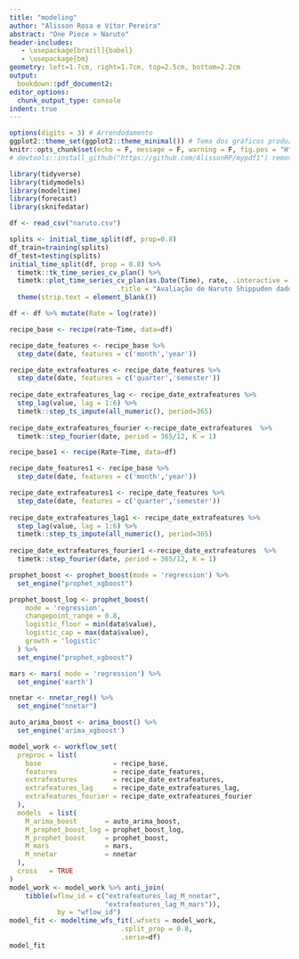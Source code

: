 ```yaml
---
title: "modeling"
author: "Alisson Rosa e Vítor Pereira"
abstract: "One Piece > Naruto"
header-includes:
   - \usepackage[brazil]{babel}
   - \usepackage{bm}
geometry: left=1.7cm, right=1.7cm, top=2.5cm, bottom=2.2cm
output:
  bookdown::pdf_document2:
editor_options:
  chunk_output_type: console
indent: true
---
```


```r
options(digits = 3) # Arrendodamento
ggplot2::theme_set(ggplot2::theme_minimal()) # Tema dos gráficos produzidos no ggplot2
knitr::opts_chunk$set(echo = F, message = F, warning = F, fig.pos = "H", fig.align = "center", fig.width = 7.8, fig.height = 3.7)
# devtools::install_github("https://github.com/AlissonRP/mypdf1") remova o `#`

library(tidyverse)
library(tidymodels)
library(modeltime)
library(forecast)
library(sknifedatar)
```

```r
df <- read_csv("naruto.csv")
```

```r
splits <- initial_time_split(df, prop=0.8)
df_train=training(splits)
df_test=testing(splits)
initial_time_split(df, prop = 0.8) %>%
  timetk::tk_time_series_cv_plan() %>%
  timetk::plot_time_series_cv_plan(as.Date(Time), rate, .interactive = FALSE,
                           .title = "Avaliação de Naruto Shippuden dados de Treino / Teste") +
  theme(strip.text = element_blank())
```

```r
df <- df %>% mutate(Rate = log(rate))

recipe_base <- recipe(rate~Time, data=df)

recipe_date_features <- recipe_base %>% 
  step_date(date, features = c('month','year'))

recipe_date_extrafeatures <- recipe_date_features %>% 
  step_date(date, features = c('quarter','semester'))
       
recipe_date_extrafeatures_lag <- recipe_date_extrafeatures %>% 
  step_lag(value, lag = 1:6) %>% 
  timetk::step_ts_impute(all_numeric(), period=365)
  
recipe_date_extrafeatures_fourier <-recipe_date_extrafeatures  %>% 
  timetk::step_fourier(date, period = 365/12, K = 1)

recipe_base1 <- recipe(Rate~Time, data=df)

recipe_date_features1 <- recipe_base %>% 
  step_date(date, features = c('month','year'))

recipe_date_extrafeatures1 <- recipe_date_features %>% 
  step_date(date, features = c('quarter','semester'))
       
recipe_date_extrafeatures_lag1 <- recipe_date_extrafeatures %>% 
  step_lag(value, lag = 1:6) %>% 
  timetk::step_ts_impute(all_numeric(), period=365)
  
recipe_date_extrafeatures_fourier1 <-recipe_date_extrafeatures  %>% 
  timetk::step_fourier(date, period = 365/12, K = 1)
```

```r
prophet_boost <- prophet_boost(mode = 'regression') %>% 
  set_engine("prophet_xgboost")

prophet_boost_log <- prophet_boost(
    mode = 'regression',
    changepoint_range = 0.8,
    logistic_floor = min(data$value),
    logistic_cap = max(data$value),
    growth = 'logistic'
  ) %>%
  set_engine("prophet_xgboost")

mars <- mars( mode = 'regression') %>% 
  set_engine('earth')

nnetar <- nnetar_reg() %>% 
  set_engine("nnetar")

auto_arima_boost <- arima_boost() %>% 
  set_engine('arima_xgboost')
```

```r
model_work <- workflow_set(
  preproc = list(
    base                  = recipe_base,
    features              = recipe_date_features, 
    extrafeatures         = recipe_date_extrafeatures,
    extrafeatures_lag     = recipe_date_extrafeatures_lag,
    extrafeatures_fourier = recipe_date_extrafeatures_fourier
  ),
  models  = list(
    M_arima_boost       = auto_arima_boost,
    M_prophet_boost_log = prophet_boost_log, 
    M_prophet_boost     = prophet_boost,
    M_mars              = mars,
    M_nnetar            = nnetar
  ),
  cross   = TRUE
)
model_work <- model_work %>% anti_join(
    tibble(wflow_id = c("extrafeatures_lag_M_nnetar", 
                        "extrafeatures_lag_M_mars")), 
            by = "wflow_id")
model_fit <- modeltime_wfs_fit(.wfsets = model_work, 
                            .split_prop = 0.8, 
                            .serie=df)
model_fit
```

